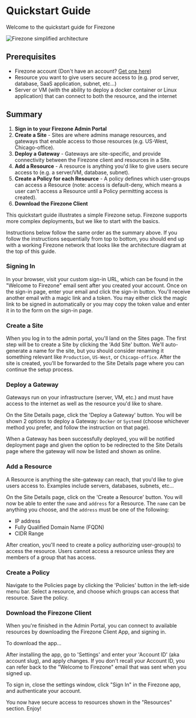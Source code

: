 
# Quickstart Guide

Welcome to the quickstart guide for Firezone

<Image
  src="/images/firezone-v1-architecture-simple.png"
  alt="Firezone simplified architecture"
  width={900}
  height={50}
  className="mx-auto shadow rounded"
/>

## Prerequisites

- Firezone account (Don't have an account?
  [Get one here](https://app.firezone.dev/sign_up))
- Resource you want to give users secure access to (e.g. prod server, database,
  SaaS application, subnet, etc...)
- Server or VM (with the ability to deploy a docker container or Linux
  application) that can connect to both the resource, and the internet

## Summary

1. **Sign in to your Firezone Admin Portal**
1. **Create a Site** - Sites are where admins manage resources, and gateways
   that enable access to those resources (e.g. US-West, Chicago-office).
1. **Deploy a Gateway** - Gateways are site-specific, and provide connectivity
   between the Firezone client and resources in a Site.
1. **Add a Resource** - A resource is anything you'd like to give users secure
   access to (e.g. a server/VM, database, subnet).
1. **Create a Policy for each Resource** - A policy defines which user-groups
   can access a Resource (note: access is default-deny, which means a user can't
   access a Resource until a Policy permitting access is created).
1. **Download the Firezone Client**

This quickstart guide illustrates a simple Firezone setup. Firezone supports
more complex deployments, but we like to start with the basics.

Instructions below follow the same order as the summary above. If you follow the
instructions sequentially from top to bottom, you should end up with a working
Firezone network that looks like the architecture diagram at the top of this
guide.

### Signing In

In your browser, visit your custom sign-in URL, which can be found in the
"Welcome to Firezone" email sent after you created your account. Once on the
sign-in page, enter your email and click the sign-in button. You'll receive
another email with a magic link and a token. You may either click the magic link
to be signed in automatically or you may copy the token value and enter it in to
the form on the sign-in page.

### Create a Site

When you log in to the admin portal, you'll land on the Sites page. The first
step will be to create a Site by clicking the 'Add Site' button. We'll
auto-generate a name for the site, but you should consider renaming it something
relevant like `Production`, `US-West`, or `Chicago-office`. After the site is
created, you'll be forwarded to the Site Details page where you can continue the
setup process.

### Deploy a Gateway

Gateways run on your infrastructure (server, VM, etc.) and must have access to
the internet as well as the resource you'd like to share.

On the Site Details page, click the 'Deploy a Gateway' button. You will be shown
2 options to deploy a Gateway: `Docker` or `Systemd` (choose whichever method
you prefer, and follow the instruction on that page).

When a Gateway has been successfully deployed, you will be notified deployment
page and given the option to be redirected to the Site Details page where the
gateway will now be listed and shown as online.

### Add a Resource

A Resource is anything the site-gateway can reach, that you'd like to give users
access to. Examples include servers, databases, subnets, etc...

On the Site Details page, click on the 'Create a Resource' button. You will now
be able to enter the `name` and `address` for a Resource. The `name` can be
anything you choose, and the `address` must be one of the following:

- IP address
- Fully Qualified Domain Name (FQDN)
- CIDR Range

After creation, you'll need to create a policy authorizing user-group(s) to
access the resource. Users cannot access a resource unless they are members of a
group that has access.

### Create a Policy

Navigate to the Policies page by clicking the 'Policies' button in the left-side
menu bar. Select a resource, and choose which groups can access that resource.
Save the policy.

### Download the Firezone Client

When you're finished in the Admin Portal, you can connect to available resources
by downloading the Firezone Client App, and signing in.

To download the app...

After installing the app, go to 'Settings' and enter your 'Account ID' (aka
account slug), and apply changes. If you don't recall your Account ID, you can
refer back to the "Welcome to Firezone" email that was sent when you signed up.

To sign in, close the settings window, click "Sign In" in the Firezone app, and
authenticate your account.

You now have secure access to resources shown in the "Resources" section. Enjoy!
